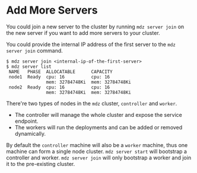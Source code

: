 # Add More Servers

You could join a new server to the cluster by running `mdz server join` on the new server if you want to add more servers to your cluster.

You could provide the internal IP address of the first server to the `mdz server join` command.

```
$ mdz server join <internal-ip-of-the-first-server>
$ mdz server list
 NAME   PHASE  ALLOCATABLE      CAPACITY        
 node1  Ready  cpu: 16          cpu: 16         
               mem: 32784748Ki  mem: 32784748Ki 
 node2  Ready  cpu: 16          cpu: 16         
               mem: 32784748Ki  mem: 32784748Ki 
```


<Callout type="info" emoji="ℹ️">

There're two types of nodes in the `mdz` cluster, `controller` and `worker`. 
- The controller will manage the whole cluster and expose the service endpoint.
- The workers will run the deployments and can be added or removed dynamically.

By default the `controller` machine will also be a `worker` machine, thus one machine can form a single node cluster. `mdz server start` will bootstrap a controller and worker. `mdz server join` will only bootstrap a worker and join it to the pre-existing cluster.

</Callout>

